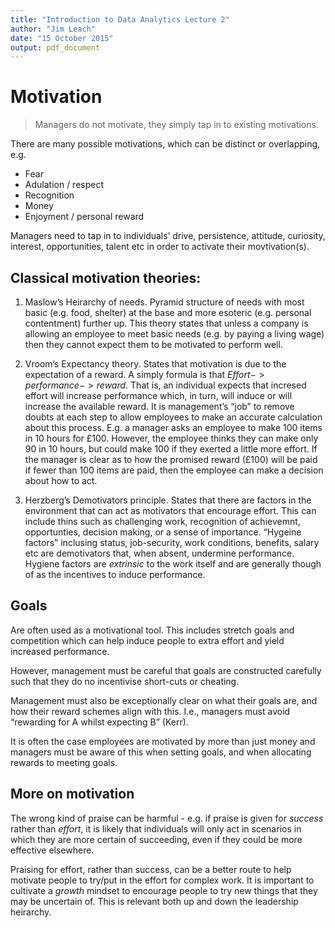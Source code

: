 ---
title: "Introduction to Data Analytics Lecture 2"
author: "Jim Leach"
date: "15 October 2015"
output: pdf_document
---

# Motivation

> Managers do not motivate, they simply tap in to existing motivations.

There are many possible motivations, which can be distinct or overlapping, e.g.

* Fear
* Adulation / respect
* Recognition
* Money
* Enjoyment / personal reward

Managers need to tap in to individuals' drive, persistence, attitude, curiosity, interest, opportunities, talent etc in order to activate their movtivation(s).

## Classical motivation theories:

1. Maslow's Heirarchy of needs. Pyramid structure of needs with most basic (e.g. food, shelter) at the base and more esoteric (e.g. personal contentment) further up. This theory states that unless a company is allowing an employee to meet basic needs (e.g. by paying a living wage) then they cannot expect them to be motivated to perform well.

2. Vroom's Expectancy theory. States that motivation is due to the expectation of a reward. A simply formula is that $Effort -> performance -> reward$. That is, an individual expects that incresed effort will increase performance which, in turn, will induce or will increase the available reward. It is management's "job" to remove doubts at each step to allow employees to make an accurate calculation about this process. E.g. a manager asks an employee to make 100 items in 10 hours for £100. However, the employee thinks they can make only 90 in 10 hours, but could make 100 if they exerted a little more effort. If the manager is clear as to how the promised reward (£100) will be paid if fewer than 100 items are paid, then the employee can make a decision about how to act.

3. Herzberg's Demotivators principle. States that there are factors in the environment that can act as motivators that encourage effort. This can include thins such as challenging work, recognition of achievemnt, opportunties, decision making, or a sense of importance. "Hygeine factors" inclusing status, job-security, work conditions, benefits, salary etc are demotivators that, when absent, undermine performance. Hygiene factors are _extrinsic_ to the work itself and are generally though of as the incentives to induce performance.

## Goals

Are often used as a motivational tool. This includes stretch goals and competition which can help induce people to extra effort and yield increased performance. 

However, management must be careful that goals are constructed carefully such that they do no incentivise short-cuts or cheating.

Management must also be exceptionally clear on what their goals are, and how their reward schemes align with this. I.e., managers must avoid "rewarding for A whilst expecting B" (Kerr).

It is often the case employees are motivated by more than just money and managers must be aware of this when setting goals, and when allocating rewards to meeting goals.

## More on motivation

The wrong kind of praise can be harmful - e.g. if praise is given for _success_ rather than _effort_, it is likely that individuals will only act in scenarios in which they are more certain of succeeding, even if they could be more effective elsewhere. 

Praising for effort, rather than success, can be a better route to help motivate people to try/put in the effort for complex work. It is important to cultivate a _growth_ mindset to encourage people to try new things that they may be uncertain of. This is relevant both up and down the leadership heirarchy.